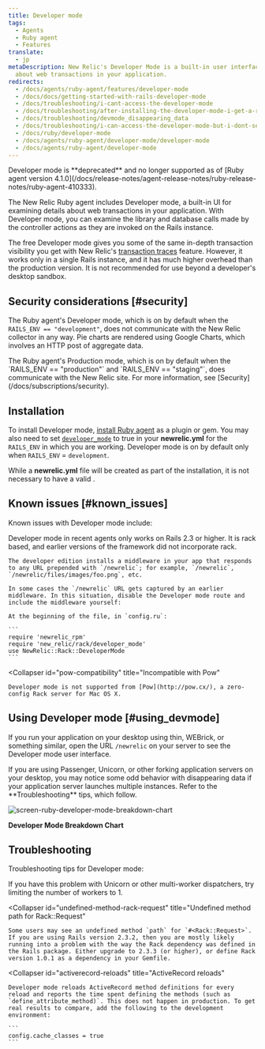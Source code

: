 ```yaml
---
title: Developer mode
tags:
  - Agents
  - Ruby agent
  - Features
translate:
  - jp
metaDescription: New Relic's Developer Mode is a built-in user interface to examine details
  about web transactions in your application.
redirects:
  - /docs/agents/ruby-agent/features/developer-mode
  - /docs/docs/getting-started-with-rails-developer-mode
  - /docs/troubleshooting/i-cant-access-the-developer-mode
  - /docs/troubleshooting/after-installing-the-developer-mode-i-get-a-routing-error
  - /docs/troubleshooting/devmode_disappearing_data
  - /docs/troubleshooting/i-can-access-the-developer-mode-but-i-dont-see-any-data
  - /docs/ruby/developer-mode
  - /docs/agents/ruby-agent/developer-mode/developer-mode
  - /docs/agents/ruby-agent/developer-mode
---
```



<Callout variant="caution">
  Developer mode is **deprecated** and no longer supported as of [Ruby agent version 4.1.0](/docs/release-notes/agent-release-notes/ruby-release-notes/ruby-agent-410333).
</Callout>

The New Relic Ruby agent includes Developer mode, a built-in UI for examining details about web transactions in your application. With Developer mode, you can examine the library and database calls made by the controller actions as they are invoked on the Rails instance.

The free Developer mode gives you some of the same in-depth transaction visibility you get with New Relic's [transaction traces](/docs/apm/transactions/transaction-traces/introduction-transaction-traces) feature. However, it works only in a single Rails instance, and it has much higher overhead than the production version. It is not recommended for use beyond a developer's desktop sandbox.

## Security considerations [#security]

The Ruby agent's Developer mode, which is on by default when the `RAILS_ENV == "development"`, does not communicate with the New Relic collector in any way. Pie charts are rendered using Google Charts, which involves an HTTP post of aggregate data.

<Callout variant="tip">
  The Ruby agent's Production mode, which is on by default when the `RAILS_ENV == "production"` and `RAILS_ENV == "staging"`, does communicate with the New Relic site. For more information, see [Security](/docs/subscriptions/security).
</Callout>

## Installation

To install Developer mode, [install Ruby agent](/docs/ruby/ruby-agent-installation) as a plugin or gem. You may also need to set [`developer_mode`](/docs/agents/ruby-agent/installation-configuration/ruby-agent-configuration#developer_mode) to true in your **newrelic.yml** for the `RAILS_ENV` in which you are working. Developer mode is on by default only when `RAILS_ENV` = `development`.

While a **newrelic.yml** file will be created as part of the installation, it is not necessary to have a valid <LicenseKey />.

## Known issues [#known_issues]

Known issues with Developer mode include:

<CollapserGroup>
  <Collapser
    id="rails-23"
    title="Requires Rails 2.3 or higher"
  >
    Developer mode in recent agents only works on Rails 2.3 or higher. It is rack based, and earlier versions of the framework did not incorporate rack.

    The developer edition installs a middleware in your app that responds to any URL prepended with `/newrelic`; for example, `/newrelic`, `/newrelic/files/images/foo.png`, etc.

    In some cases the `/newrelic` URL gets captured by an earlier middleware. In this situation, disable the Developer mode route and include the middleware yourself:

    At the beginning of the file, in `config.ru`:

    ```
    require 'newrelic_rpm'
    require 'new_relic/rack/developer_mode'
    use NewRelic::Rack::DeveloperMode
    ```
  </Collapser>

  <Collapser
    id="pow-compatibility"
    title="Incompatible with Pow"
  >
    Developer mode is not supported from [Pow](http://pow.cx/), a zero-config Rack server for Mac OS X.
  </Collapser>
</CollapserGroup>

## Using Developer mode [#using_devmode]

If you run your application on your desktop using thin, WEBrick, or something similar, open the URL `/newrelic` on your server to see the Developer mode user interface.

<Callout variant="caution">
  If you are using Passenger, Unicorn, or other forking application servers on your desktop, you may notice some odd behavior with disappearing data if your application server launches multiple instances. Refer to the **Troubleshooting** tips, which follow.
</Callout>

<img
  title="screen-ruby-developer-mode-breakdown-chart"
  alt="screen-ruby-developer-mode-breakdown-chart"
  src={apmScreenBreakdownChart}
/>

**Developer Mode Breakdown Chart**

## Troubleshooting

Troubleshooting tips for Developer mode:

<CollapserGroup>
  <Collapser
    id="disappearing-request"
    title="Disappearing requests"
  >
    If you have this problem with Unicorn or other multi-worker dispatchers, try limiting the number of workers to 1.
  </Collapser>

  <Collapser
    id="undefined-method-rack-request"
    title="Undefined method path for Rack::Request"
  >
    Some users may see an undefined method `path` for `#<Rack::Request>`. If you are using Rails version 2.3.2, then you are mostly likely running into a problem with the way the Rack dependency was defined in the Rails package. Either upgrade to 2.3.3 (or higher), or define Rack version 1.0.1 as a dependency in your Gemfile.
  </Collapser>

  <Collapser
    id="activerecord-reloads"
    title="ActiveRecord reloads"
  >
    Developer mode reloads ActiveRecord method definitions for every reload and reports the time spent defining the methods (such as `define_attribute_method)`. This does not happen in production. To get real results to compare, add the following to the development environment:

    ```
    config.cache_classes = true
    ```
  </Collapser>
</CollapserGroup>
